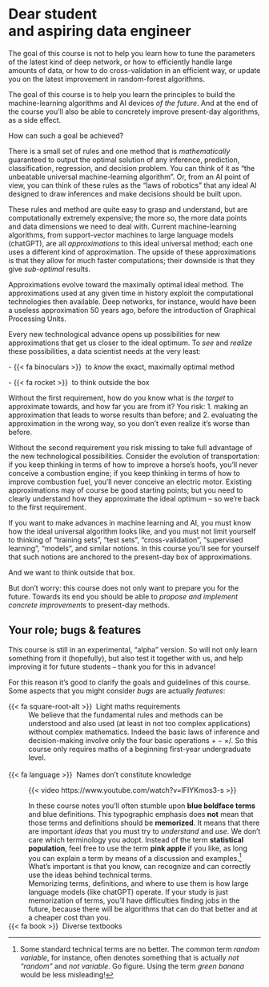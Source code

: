 
\

\

\






# Dear student<br> and aspiring data engineer {.unnumbered}

The goal of this course is not to help you learn how to tune the parameters of the latest kind of deep network, or how to efficiently handle large amounts of data, or how to do cross-validation in an efficient way, or update you on the latest improvement in random-forest algorithms.

The goal of this course is to help you learn the principles to build the machine-learning algorithms and AI devices *of the future*. And at the end of the course you'll also be able to concretely improve present-day algorithms, as a side effect.

How can such a goal be achieved?

There is a small set of rules and one method that is *mathematically* guaranteed to output the optimal solution of any inference, prediction, classification, regression, and decision problem. You can think of it as "the unbeatable universal machine-learning algorithm". Or, from an AI point of view, you can think of these rules as the "laws of robotics" that any ideal AI designed to draw inferences and make decisions should be built upon.

These rules and method are quite easy to grasp and understand, but are computationally extremely expensive; the more so, the more data points and data dimensions we need to deal with. Current machine-learning algorithms, from support-vector machines to large language models (chatGPT), are all *approximations* to this ideal universal method; each one uses a different kind of approximation. The upside of these approximations is that they allow for much faster computations; their downside is that they give *sub-optimal* results.

Approximations evolve toward the maximally optimal ideal method. The approximations used at any given time in history exploit the computational technologies then available. Deep networks, for instance, would have been a  useless approximation 50 years ago, before the introduction of Graphical Processing Units.

Every new technological advance opens up possibilities for new approximations that get us closer to the ideal optimum. To *see* and *realize* these possibilities, a data scientist needs at the very least:

[- {{< fa binoculars >}}\ \ to *know* the exact, maximally optimal method]{.blue}

[- {{< fa rocket >}}\ \ to think outside the box]{.green}

Without the first requirement, how do you know what is *the target* to approximate towards, and how far you are from it? You risk: 1. making an approximation that leads to worse results than before; and 2. evaluating the approximation in the wrong way, so you don't even realize it's worse than before.

Without the second requirement you risk missing to take full advantage of the new technological possibilities. Consider the evolution of transportation: if you keep thinking in terms of how to improve a horse's hoofs, you'll never conceive a combustion engine; if you keep thinking in terms of how to improve combustion fuel, you'll never conceive an electric motor. Existing approximations may of course be good starting points; but you need to clearly understand how they approximate the ideal optimum -- so we're back to the first requirement.

If you want to make advances in machine learning and AI, you must know how the ideal universal algorithm looks like, and you must not limit yourself to thinking of "training sets", "test sets", "cross-validation", "supervised learning", "models", and similar notions. In this course you'll see for yourself that such notions are anchored to the present-day box of approximations.

And we want to think outside that box.

But don't worry: this course does not only want to prepare you for the future. Towards its end you should be able to *propose and implement concrete improvements* to present-day methods.

## Your role; bugs & features

This course is still in an experimental, "alpha" version. So will not only learn something from it (hopefully), but also test it together with us, and help improving it for future students -- thank you for this in advance!

For this reason it's good to clarify the goals and guidelines of this course. Some aspects that you might consider *bugs* are actually *features*:

[{{< fa square-root-alt >}}\ \ Light maths requirements]{.green}
: We believe that the fundamental rules and methods can be understood and also used (at least in not too complex applications) without complex mathematics. Indeed the basic laws of inference and decision-making involve only the four basic operations [$+ - \times /$]{.green}. So this course only requires maths of a beginning first-year undergraduate level.\
 


[{{< fa language >}}\ \ Names don't constitute knowledge]{.green}
:   :::{.column-margin}
    {{< video https://www.youtube.com/watch?v=lFIYKmos3-s >}}
    :::
    In these course notes you'll often stumble upon [**blue boldface terms**]{.blue} and [blue definitions]{.blue}. This typographic emphasis does **not** mean that those terms and definitions should be **memorized**. It means that there are important *ideas* that you must try to *understand* and *use*. We don't care which terminology you adopt. Instead of the term [**statistical population**]{.blue}, feel free to use the term [**pink apple**]{.blue} if you like, as long you can explain a term by means of a discussion and examples.^[Some standard technical terms are no better. The common term *random variable*, for instance, often denotes something that is actually *not "random"* and *not variable*. Go figure. Using the term *green banana* would be less misleading!] What's important is that you know, can recognize and can correctly use the ideas behind technical terms.
\
    [Memorizing terms, definitions, and where to use them is how large language models (like chatGPT) operate. If your study is just memorization of terms, you'll have difficulties finding jobs in the future, because there will be algorithms that can do that better and at a cheaper cost than you.]{.small}

[{{< fa book >}}\ \ Diverse textbooks]{.green}
: 

